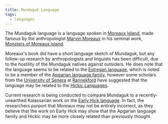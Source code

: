 ```yaml
---
title: Mundaguk Language
tags:
  - languages
---
```


The Mundaguk language is a language spoken in
[Moreaux Island](/world/locations/moreaux-island/), made famous by the
anthropologist [Marvin Moreaux](/world/characters/marvin-moreaux/) in his seminal
work, [Monsters of Moreaux Island](/world/misc/monsters-of-moreaux-island/).

Moreaux's book did have a short language sketch of Mundaguk, but any follow-up
research by anthropologists and linguists has been difficult, due to the
hostility of the Mundaguk natives against outsiders. He does note that the
language seems to be related to the [Estregan language](/world/languages/estregan), which
is noted to be a member of the [Apgarian language family](/world/languages/apgarian),
however some scholars from the
[University of Senera](/world/organizations/university-of-senera/) at
[Rannekford](/world/locations/rannekford/) have suggested that the language may
be related to the [Hickic Languages](/world/languages/hickic/).

Current research is being conducted to compare Mundaguk to a recently-unearthed
Kalassarian work on the [Early Hick language](/world/languages/hickic/seneran/early-hick). In
fact, the researchers purport that Moreaux may not be entirely incorrect, as
they believe that the work on Early Hick may show that the Apgarian language
family and Hickic may be more closely related than previously thought.
